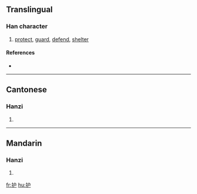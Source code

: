 {{see|護}}
==Translingual==

===Han character===
{{Han char|rn=64|rad=手|as=04|sn=7|four=|canj=手竹尸 (QIS)}}

# [[protect]], [[guard]], [[defend]], [[shelter]]

====References====
* {{Han ref|kx=0422.121|hdz=31844.030|uh=62A4|ud=25252}}

----

==Cantonese==

===Hanzi===
{{yue-hanzi|jyut=|y=wu6}}

# {{defn|Cantonese}}

----

==Mandarin==

===Hanzi===
{{cmn-hanzi|tra=護|pin=[[bēng]] ([[beng1]]), [[hù]] ([[hu4]])|wg=peng<sup>1</sup>, hu<sup>4</sup>}}

# {{defn|Mandarin}}

[[fr:护]]
[[hu:护]]